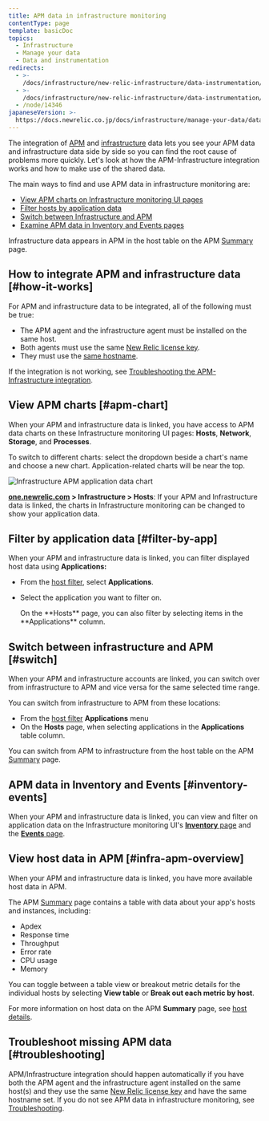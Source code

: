 ```yaml
---
title: APM data in infrastructure monitoring
contentType: page
template: basicDoc
topics:
  - Infrastructure
  - Manage your data
  - Data and instrumentation
redirects:
  - >-
    /docs/infrastructure/new-relic-infrastructure/data-instrumentation/infra-apm-overview
  - >-
    /docs/infrastructure/new-relic-infrastructure/data-instrumentation/new-relic-apm-data-infrastructure
  - /node/14346
japaneseVersion: >-
  https://docs.newrelic.co.jp/docs/infrastructure/manage-your-data/data-instrumentation/apm-data-infrastructure-monitoring
---
```


The integration of [APM](/docs/apm/new-relic-apm/getting-started/welcome-new-relic-apm) and [infrastructure](/docs/infrastructure/new-relic-infrastructure/getting-started/welcome-new-relic-infrastructure) data lets you see your APM data and infrastructure data side by side so you can find the root cause of problems more quickly. Let's look at how the APM-Infrastructure integration works and how to make use of the shared data.

The main ways to find and use APM data in infrastructure monitoring are:

* [View APM charts on Infrastructure monitoring UI pages](#apm-chart)
* [Filter hosts by application data](#filter-by-app)
* [Switch between Infrastructure and APM](#switch)
* [Examine APM data in Inventory and Events pages](#inventory-events)

Infrastructure data appears in APM in the host table on the APM [Summary](/docs/apm/applications-menu/monitoring/apm-overview-page) page.

## How to integrate APM and infrastructure data [#how-it-works]

For APM and infrastructure data to be integrated, all of the following must be true:

* The APM agent and the infrastructure agent must be installed on the same host.
* Both agents must use the same [New Relic license key](/docs/accounts-partnerships/accounts/account-setup/license-key).
* They must use the [same hostname](/docs/infrastructure/new-relic-infrastructure/troubleshooting/apm-data-missing-infrastructure#hostnames).

If the integration is not working, see [Troubleshooting the APM-Infrastructure integration](/docs/infrastructure/new-relic-infrastructure/troubleshooting/apm-data-missing-infrastructure).

## View APM charts [#apm-chart]

When your APM and infrastructure data is linked, you have access to APM data charts on these Infrastructure monitoring UI pages: **Hosts**, **Network**, **Storage**, and **Processes**.

To switch to different charts: select the dropdown beside a chart's name and choose a new chart. Application-related charts will be near the top.

![Infrastructure APM application data chart](./images/Infrastructure-APM-application-data-chart.png "infra-apm-chart.png")

**[one.newrelic.com](http://one.newrelic.com) > Infrastructure > Hosts**: If your APM and Infrastructure data is linked, the charts in Infrastructure monitoring can be changed to show your application data.

## Filter by application data [#filter-by-app]

When your APM and infrastructure data is linked, you can filter displayed host data using **Applications:**

* From the [host filter](/docs/infrastructure/new-relic-infrastructure/filter-group/filter-sets-organize-your-infrastructure-hosts), select **Applications**.
* Select the application you want to filter on.

  <Callout variant="tip">
    On the **Hosts** page, you can also filter by selecting items in the **Applications** column.
  </Callout>

## Switch between infrastructure and APM [#switch]

When your APM and infrastructure accounts are linked, you can switch over from infrastructure to APM and vice versa for the same selected time range.

You can switch from infrastructure to APM from these locations:

* From the [host filter](/docs/infrastructure/new-relic-infrastructure/filter-group/filter-sets-organize-your-infrastructure-hosts) **Applications** menu
* On the **Hosts** page, when selecting applications in the **Applications** table column.

You can switch from APM to infrastructure from the host table on the APM [Summary](#infra-apm-overview) page.

## APM data in Inventory and Events [#inventory-events]

When your APM and infrastructure data is linked, you can view and filter on application data on the Infrastructure monitoring UI's [**Inventory** page](/docs/infrastructure/new-relic-infrastructure/infrastructure-ui-pages/infrastructure-inventory-page-search-your-entire-infrastructure) and the [**Events** page](/docs/infrastructure/new-relic-infrastructure/infrastructure-ui-pages/infrastructure-events-page-live-feed-every-agent).

## View host data in APM [#infra-apm-overview]

When your APM and infrastructure data is linked, you have more available host data in APM.

The APM [Summary](/docs/apm/applications-menu/monitoring/apm-overview-page) page contains a table with data about your app's hosts and instances, including:

* Apdex
* Response time
* Throughput
* Error rate
* CPU usage
* Memory

You can toggle between a table view or breakout metric details for the individual hosts by selecting **View table** or **Break out each metric by host**.

For more information on host data on the APM **Summary** page, see [host details](/docs/apm/applications-menu/monitoring/apm-overview-page#host_details).

## Troubleshoot missing APM data [#troubleshooting]

APM/Infrastructure integration should happen automatically if you have both the APM agent and the infrastructure agent installed on the same host(s) and they use the same [New Relic license key](/docs/accounts-partnerships/accounts/account-setup/license-key) and have the same hostname set. If you do not see APM data in infrastructure monitoring, see [Troubleshooting](/docs/infrastructure/new-relic-infrastructure/troubleshooting/troubleshooting-apm-data-not-infrastructure).
